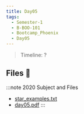 ```yaml
---
title: Day05
tags:
  - Semester-1
  - B-BOO-101
  - Bootcamp_Phoenix
  - Day05
---
```

> Timeline: ?


## Files 📂

:::note 2020 Subject and Files
- [star_examples.txt](https://github.com/Studio-17/Epitech-Subjects/raw/main/Semester-1/B-BOO-101/Bootcamp_Phoenix/Day05/star_examples.txt)
- [day05.pdf](https://github.com/Studio-17/Epitech-Subjects/raw/main/Semester-1/B-BOO-101/Bootcamp_Phoenix/Day05/day05.pdf)
:::
